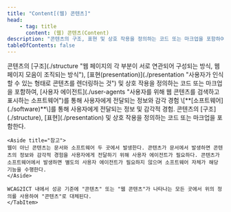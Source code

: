 ```yaml
---
title: "Content[(웹) 콘텐츠]"
head:
    - tag: title
      content: (웹) 콘텐츠(Content)
description: "콘텐츠의 구조, 표현 및 상호 작용을 정의하는 코드 또는 마크업을 포함하여, 사용자 에이전트를 통해 사용자에게 전달되는 정보와 감각 경험"
tableOfContents: false
---
```


<Tabs>
  <TabItem label="WCAG2">
	콘텐츠의 [구조](./structure "웹 페이지의 각 부분이 서로 연관되어 구성되는 방식, 웹페이지 모음이 조직되는 방식"), [표현(presentation)](./presentation "사용자가 인식할 수 있는 형태로 콘텐츠를 렌더링하는 것") 및 상호 작용을 정의하는 코드 또는 마크업을 포함하여, [사용자 에이전트](./user-agents "사용자를 위해 웹 콘텐츠를 검색하고 표시하는 소프트웨어")를 통해 사용자에게 전달되는 정보와 감각 경험
	</TabItem>
  <TabItem label="WCAG2ICT">
	\[**[소프트웨어](./software)**\]를 통해 사용자에게 전달되는 정보 및 감각적 경험. 콘텐츠의 [구조](./structure), [표현](./presentation) 및 상호 작용을 정의하는 코드 또는 마크업을 포함한다.

	<Aside title="참고">
	웹이 아닌 콘텐츠는 문서와 소프트웨어 두 곳에서 발생한다. 콘텐츠가 문서에서 발생하면 콘텐츠의 정보와 감각적 경험을 사용자에게 전달하기 위해 사용자 에이전트가 필요하다. 콘텐츠가 소프트웨어에서 발생하면 별도의 사용자 에이전트가 필요하지 않으며 소프트웨어 자체가 해당 기능을 수행한다.
	</Aside>

	WCAG2ICT 내에서 성공 기준에 "콘텐츠" 또는 "웹 콘텐츠"가 나타나는 모든 곳에서 위의 정의를 사용하여 "콘텐츠"로 대체된다.
	</TabItem>
</Tabs>

